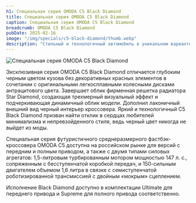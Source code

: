 ```yaml
---
h1: Специальная серия OMODA C5 Black Diamond
title: Специальная серия OMODA C5 Black Diamond
caption: Специальная серия OMODA C5 Black Diamond
breadcrumb: OMODA C5 Black Diamond
pubDate: 2025-02-16
image: "/img/specials/c5-black-diamond/thumb.webp"
description: "Стильный и технологичный автомобиль в уникальном варианте исполнения ждет будущих владельцев во всех официальных дилерских центрах OMODA в России."
---
```



<picture>
	<img src="/img/specials/c5-black-diamond/1.webp" class="w-full mb-10" alt="Специальная серия OMODA C5 Black Diamond" />
</picture>

Эксклюзивная серия OMODA C5 Black Diamond отличается глубоким черным цветом кузова без декоративных красных элементов в сочетании с оригинальными легкосплавными колесными дисками антрацитового цвета. Завершает облик фирменная решетка радиатора Star Diamond, создающая трехмерный визуальный эффект и подчеркивающая динамичный облик модели. Дополнил лаконичный внешний вид черный интерьер кроссовера. Яркий и технологичный C5 Black Diamond призван найти отклик в сердцах любителей минимализма и непревзойденного стиля, ведь черный цвет никогда не выйдет из моды.

Специальная серия футуристичного среднеразмерного фастбэк-кроссовера OMODA C5 доступна на российском рынке для версий с передним и полным приводом, а также с двумя типами силовых агрегатов: 1,5-литровым турбированным мотором мощностью 147 л. с., сопряженным с бесступенчатой коробкой передач, и 150-сильным двигателем объемом 1,6 литра в связке с семиступенчатой роботизированной трансмиссией с двойным «мокрым» сцеплением.

Исполнение Black Diamond доступно в комплектации Ultimate для переднего привода и Supreme для полного привода соответственно.

<SpecialSalonsInfo dataFormName="Узнать подробнее. Фестиваль продаж" />